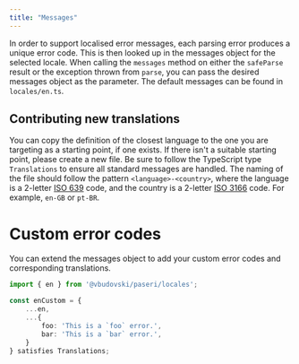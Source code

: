 ```yaml
---
title: "Messages"
---
```


In order to support localised error messages, each parsing error produces a unique error code. This is then looked up in
the messages object for the selected locale. When calling the `messages` method on either the `safeParse` result or the
exception thrown from `parse`, you can pass the desired messages object as the parameter. The default messages can be
found in `locales/en.ts`.

## Contributing new translations

You can copy the definition of the closest language to the one you are targeting as a starting point, if one exists.
If there isn't a suitable starting point, please create a new file. Be sure to follow the TypeScript type `Translations`
to ensure all standard messages are handled. The naming of the file should follow the pattern `<language>-<country>`,
where the language is a 2-letter [ISO 639](https://en.wikipedia.org/wiki/List_of_ISO_639_language_codes) code, and the
country is a 2-letter [ISO 3166](https://en.wikipedia.org/wiki/ISO_3166-1_alpha-2) code. For example, `en-GB` or
`pt-BR`.

# Custom error codes

You can extend the messages object to add your custom error codes and corresponding translations.

```typescript
import { en } from '@vbudovski/paseri/locales';

const enCustom = {
    ...en,
    ...{
        foo: 'This is a `foo` error.',
        bar: 'This is a `bar` error.',
    }
} satisfies Translations;
```
